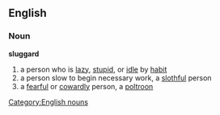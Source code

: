 == English ==
=== Noun ===
'''sluggard'''
[[Category:English nouns]]
# a person who is [[lazy]], [[stupid]], or [[idle]] by [[habit]]
#  a person slow to begin necessary work, a [[slothful]] person
#  a [[fearful]] or [[cowardly]] person, a [[poltroon]]